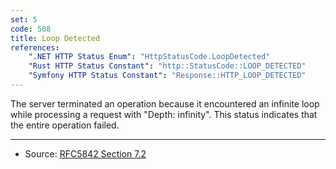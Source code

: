 ```yaml
---
set: 5
code: 508
title: Loop Detected
references:
    ".NET HTTP Status Enum": "HttpStatusCode.LoopDetected"
    "Rust HTTP Status Constant": "http::StatusCode::LOOP_DETECTED"
    "Symfony HTTP Status Constant": "Response::HTTP_LOOP_DETECTED"
---
```


<CodeTitle code={code} title={title} />

The server terminated an operation because it encountered an infinite loop while processing a request with "Depth: infinity". This status indicates that the entire operation failed.

---

* Source: [RFC5842 Section 7.2][1]

[1]: <https://tools.ietf.org/html/rfc5842#section-7.2>
